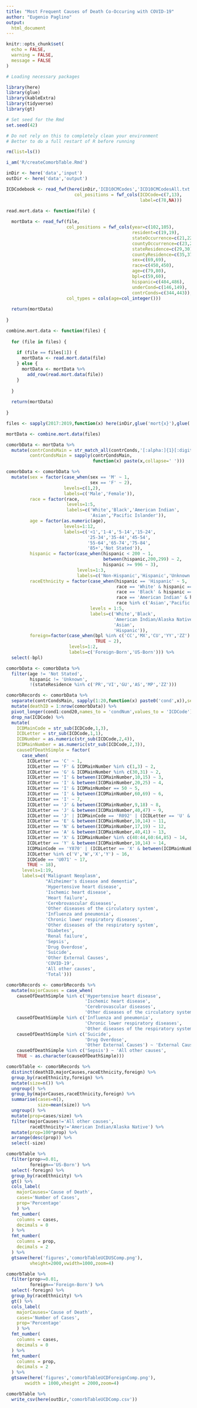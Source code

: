 ```yaml
---
title: "Most Frequent Causes of Death Co-Occuring with COVID-19"
author: "Eugenio Paglino"
output:
  html_document
---
```


```r

knitr::opts_chunk$set(
  echo = FALSE,
  warning = FALSE,
  message = FALSE
)

```

```r

# Loading necessary packages

library(here)
library(glue)
library(kableExtra)
library(tidyverse)
library(gt)

# Set seed for the Rmd
set.seed(42)
```

```r
# Do not rely on this to completely clean your environment
# Better to do a full restart of R before running

rm(list=ls())

i_am('R/createComorbTable.Rmd')

inDir <- here('data','input')
outDir <- here('data','output')
```

```r
ICDCodebook <- read_fwf(here(inDir,'ICD10CMCodes','ICD10CMCodesAll.txt'),
                          col_positions = fwf_cols(ICDCode=c(7,13),
                                                   label=c(78,NA)))
```

```r
read.mort.data <- function(file) {
  
  mortData <- read_fwf(file,
                       col_positions = fwf_cols(year=c(102,105),
                                                resident=c(19,19),
                                                stateOccurrence=c(21,22),
                                                countyOccurrence=c(23,25),
                                                stateResidence=c(29,30),
                                                countyResidence=c(35,37),
                                                sex=c(69,69),
                                                race=c(450,450),
                                                age=c(79,80),
                                                bpl=c(59,60),
                                                hispanic=c(484,486),
                                                underCond=c(146,149),
                                                contrConds=c(344,443)),
                       col_types = cols(age=col_integer()))
  
  return(mortData)
  
}

combine.mort.data <- function(files) {
  
  for (file in files) {
    
    if (file == files[1]) {
      mortData <- read.mort.data(file)
    } else {
      mortData <- mortData %>%
        add_row(read.mort.data(file))
    }
    
  }
  
  return(mortData)
  
}

```

```r
files <- sapply(2017:2019,function(x) here(inDir,glue('mort{x}'),glue('MULT{x}USAllCnty.txt')))

mortData <- combine.mort.data(files)
```

```r
comorbData <- mortData %>%
  mutate(contrCondsMain = str_match_all(contrConds,'[:alpha:]{1}[:digit:]{2}'),
         contrCondsMain = sapply(contrCondsMain,
                                 function(x) paste(x,collapse=' ')))
```

```r
comorbData <- comorbData %>%
  mutate(sex = factor(case_when(sex == 'M' ~ 1,
                                sex == 'F' ~ 2),
                      levels=c(1,2),
                      labels=c('Male','Female')),
         race = factor(race,
                       levels=1:5,
                       labels=c('White','Black','American Indian',
                                'Asian','Pacific Islander')),
         age = factor(as.numeric(age),
                      levels=1:12,
                      labels=c('<1','1-4','5-14','15-24',
                               '25-34','35-44','45-54',
                               '55-64','65-74','75-84',
                               '85+','Not Stated')),
         hispanic = factor(case_when(hispanic < 200 ~ 1,
                                     between(hispanic,200,299) ~ 2,
                                     hispanic >= 996 ~ 3),
                           levels=1:3,
                           labels=c('Non-Hispanic','Hispanic','Unknown')),
         raceEthnicity = factor(case_when(hispanic == 'Hispanic' ~ 5,
                                          race == 'White' & hispanic == 'Non-Hispanic' ~ 1,
                                          race == 'Black' & hispanic == 'Non-Hispanic' ~ 2,
                                          race == 'American Indian' & hispanic == 'Non-Hispanic' ~ 3,
                                          race %in% c('Asian','Pacific Islander') & hispanic == 'Non-Hispanic' ~ 4),
                                levels = 1:5,
                                labels=c('White','Black',
                                         'American Indian/Alaska Native',
                                         'Asian',
                                         'Hispanic')),
         foreign=factor(case_when(bpl %in% c('CC','MX','CU','YY','ZZ') ~ 1,
                                  TRUE ~ 2),
                        levels=1:2,
                        labels=c('Foreign-Born','US-Born'))) %>%
  select(-bpl)
```

```r
comorbData <- comorbData %>%
  filter(age != 'Not Stated',
         hispanic != 'Unknown',
         !(stateResidence %in% c('PR','VI','GU','AS','MP','ZZ')))
```

```r
comorbRecords <- comorbData %>%
  separate(contrCondsMain, sapply(1:20,function(x) paste0('cond',x)),sep='[[:space:]]+') %>%
  mutate(deathID = 1:nrow(comorbData)) %>%
  pivot_longer(cond1:cond20,names_to = 'condNum',values_to = 'ICDCode') %>%
  drop_na(ICDCode) %>%
  mutate(
    ICDMainCode = str_sub(ICDCode,1,3),
    ICDLetter = str_sub(ICDCode,1,1),
    ICDNumber = as.numeric(str_sub(ICDCode,2,4)),
    ICDMainNumber = as.numeric(str_sub(ICDCode,2,3)),
    causeOfDeathSimple = factor(
      case_when(
        ICDLetter == 'C' ~ 1,
        ICDLetter == 'F' & ICDMainNumber %in% c(1,3) ~ 2,
        ICDLetter == 'G' & ICDMainNumber %in% c(30,31) ~ 2,
        ICDLetter == 'I' & between(ICDMainNumber,10,15) ~ 3,
        ICDLetter == 'I' & between(ICDMainNumber,20,25) ~ 4,
        ICDLetter == 'I' & ICDMainNumber == 50 ~ 5,
        ICDLetter == 'I' & between(ICDMainNumber,60,69) ~ 6,
        ICDLetter == 'I' ~ 7,
        ICDLetter == 'J' & between(ICDMainNumber,9,18) ~ 8,
        ICDLetter == 'J' & between(ICDMainNumber,40,47) ~ 9,
        ICDLetter == 'J' | ICDMainCode == 'R092' | (ICDLetter == 'U' & ICDMainNumber ==4) ~ 10,
        ICDLetter == 'E' & between(ICDMainNumber,10,14) ~ 11,
        ICDLetter == 'N' & between(ICDMainNumber,17,19) ~ 12,
        ICDLetter == 'A' & between(ICDMainNumber,40,41) ~ 13,
        ICDLetter == 'X' & ICDMainNumber %in% c(40:44,60:64,85) ~ 14,
        ICDLetter == 'Y' & between(ICDMainNumber,10,14) ~ 14,
        ICDMainCode == 'Y870' | (ICDLetter == 'X' & between(ICDMainNumber,66,84)) ~ 15,
        ICDLetter %in% c('V','W','X','Y') ~ 16,
        ICDCode == 'U071' ~ 17,
        TRUE ~ 18),
      levels=1:19,
      labels=c('Malignant Neoplasm',
               "Alzheimer's disease and dementia",
               'Hypertensive heart disease',
               'Ischemic heart disease',
               'Heart failure',
               'Cerebrovascular diseases',
               'Other diseases of the circulatory system',
               'Influenza and pneumonia',
               'Chronic lower respiratory diseases',
               'Other diseases of the respiratory system',
               'Diabetes',
               'Renal failure',
               'Sepsis',
               'Drug Overdose',
               'Suicide',
               'Other External Causes',
               'COVID-19',
               'All other causes',
               'Total')))
```

```r
comorbRecords <- comorbRecords %>%
  mutate(majorCauses = case_when(
    causeOfDeathSimple %in% c('Hypertensive heart disease',
                              'Ischemic heart disease',
                              'Cerebrovascular diseases',
                              'Other diseases of the circulatory system') ~ 'Circulatory diseases',
    causeOfDeathSimple %in% c('Influenza and pneumonia',
                              'Chronic lower respiratory diseases',
                              'Other diseases of the respiratory system') ~ 'Respiratory diseases',
    causeOfDeathSimple %in% c('Suicide',
                              'Drug Overdose',
                              'Other External Causes') ~ 'External Causes',
    causeOfDeathSimple %in% c('Sepsis') ~ 'All other causes',
    TRUE ~ as.character(causeOfDeathSimple)))
```

```r
comorbTable <- comorbRecords %>%
  distinct(deathID,majorCauses,raceEthnicity,foreign) %>%
  group_by(raceEthnicity,foreign) %>%
  mutate(size=n()) %>%
  ungroup() %>%
  group_by(majorCauses,raceEthnicity,foreign) %>%
  summarise(cases=n(),
            size=mean(size)) %>%
  ungroup() %>%
  mutate(prop=cases/size) %>%
  filter(majorCauses!='All other causes',
         raceEthnicity!='American Indian/Alaska Native') %>%
  mutate(prop=100*prop) %>%
  arrange(desc(prop)) %>%
  select(-size)
```

```r
comorbTable %>%
  filter(prop>=0.01,
         foreign=='US-Born') %>%
  select(-foreign) %>%
  group_by(raceEthnicity) %>%
  gt() %>%
  cols_label(
    majorCauses='Cause of Death',
    cases='Number of Cases',
    prop='Percentage'
    ) %>%
  fmt_number(
    columns = cases,
    decimals = 0
  ) %>%
  fmt_number(
    columns = prop,
    decimals = 2
  ) %>%
  gtsave(here('figures','comorbTableUCDUSComp.png'),
         vheight=2000,vwidth=1000,zoom=4)
```

```r
comorbTable %>%
  filter(prop>=0.01,
         foreign=='Foreign-Born') %>%
  select(-foreign) %>%
  group_by(raceEthnicity) %>%
  gt() %>%
  cols_label(
    majorCauses='Cause of Death',
    cases='Number of Cases',
    prop='Percentage'
    ) %>%
  fmt_number(
    columns = cases,
    decimals = 0
  ) %>%
  fmt_number(
    columns = prop,
    decimals = 2
  ) %>%
  gtsave(here('figures','comorbTableUCDForeignComp.png'),
       vwidth = 1000,vheight = 2000,zoom=4)
```

```r
comorbTable %>%
  write_csv(here(outDir,'comorbTableUCDComp.csv'))
```
